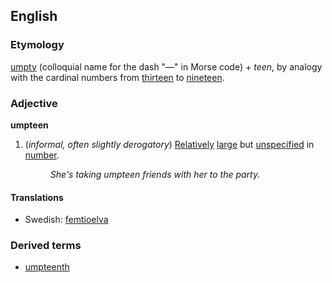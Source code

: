 ==English==
===Etymology===
[[umpty]] (colloquial name for the dash "&mdash;" in Morse code) + ''teen'', by analogy with the cardinal numbers from [[thirteen]] to [[nineteen]].

===Adjective===
{{wikipedia}}
'''umpteen'''

#(''informal, often slightly derogatory'') [[Relatively]] [[large]] but [[unspecified]] in [[number]].
#:''She's taking umpteen friends with her to the party.''

====Translations====
*Swedish: [[femtioelva]]

===Derived terms===
*[[umpteenth]]